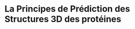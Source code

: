 # La Principes de Prédiction des Structures 3D des protéines

<!-- You can add parts to organize one or more book chapters together. Parts can be inserted at the top of an .Rmd file, before the first-level chapter heading in that same file.  -->

<!-- Add a numbered part: `# (PART) Act one {-}` (followed by `# A chapter`) -->

<!-- Add an unnumbered part: `# (PART\*) Act one {-}` (followed by `# A chapter`) -->

<!-- Add an appendix as a special kind of un-numbered part: `# (APPENDIX) Other stuff {-}` (followed by `# A chapter`). Chapters in an appendix are prepended with letters instead of numbers. -->



